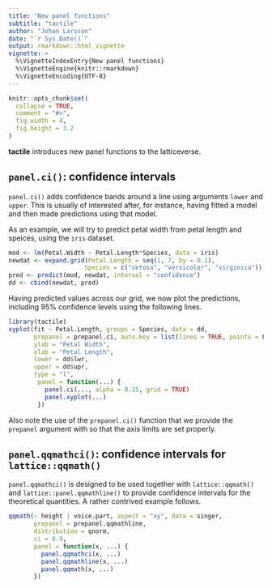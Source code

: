 ---
title: "New panel functions"
subtitle: "tactile"
author: "Johan Larsson"
date: "`r Sys.Date()`"
output: rmarkdown::html_vignette
vignette: >
  %\VignetteIndexEntry{New panel functions}
  %\VignetteEngine{knitr::rmarkdown}
  %\VignetteEncoding{UTF-8}
---

```{r setup, include = FALSE}
knitr::opts_chunk$set(
  collapse = TRUE,
  comment = "#>",
  fig.width = 4,
  fig.height = 3.2
)
```

**tactile** introduces new panel functions to the latticeverse.

## `panel.ci()`: confidence intervals

`panel.ci()` adds confidence bands around a line using 
arguments `lower` and `upper`. This is usually of interested after,
for instance, having fitted a model and then made predictions using that 
model.

As an example, we will try to predict petal width from petal length
and speices, using the `iris` dataset.

```{r model}
mod <- lm(Petal.Width ~ Petal.Length*Species, data = iris)
newdat <- expand.grid(Petal.Length = seq(1, 7, by = 0.1),
                     Species = c("setosa", "versicolor", "virginica"))
pred <- predict(mod, newdat, interval = "confidence")
dd <- cbind(newdat, pred)
```

Having predicted values across our grid, we now plot the predictions,
including 95% confidence levels using the following lines.

```{r panel-ci, fig.cap="Example of using panel.ci."}
library(tactile)
xyplot(fit ~ Petal.Length, groups = Species, data = dd,
       prepanel = prepanel.ci, auto.key = list(lines = TRUE, points = FALSE),
       ylab = "Petal Width",
       xlab = "Petal Length",
       lower = dd$lwr,
       upper = dd$upr,
       type = "l",
        panel = function(...) {
          panel.ci(..., alpha = 0.15, grid = TRUE)
          panel.xyplot(...)
        })
```

Also note the use of the `prepanel.ci()` function that we provide the
`prepanel` argument with so that the axis limits are set properly.

## `panel.qqmathci()`: confidence intervals for `lattice::qqmath()`

`panel.qqmathci()` is designed to be used together with `lattice::qqmath()`
and `lattice::panel.qqmathline()` to provide confidence
intervals for the theoretical quantities. A rather contrived example follows.

```{r qqmath, fig.cap="Example of using panel.qqmathci."}
qqmath(~ height | voice.part, aspect = "xy", data = singer,
       prepanel = prepanel.qqmathline,
       distribution = qnorm,
       ci = 0.9,
       panel = function(x, ...) {
         panel.qqmathci(x, ...)
         panel.qqmathline(x, ...)
         panel.qqmath(x, ...)
       })
```

